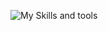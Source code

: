 ![My Skills and tools](https://skillicons.dev/icons?i=vscode,js,ts,html,css,nextjs,react,vue,nuxtjs,electron,vite,webpack,rollupjs,sass,tailwind,nodejs,express,mongodb,go,docker,vercel,postman,git,github,stackoverflow,md,figma)